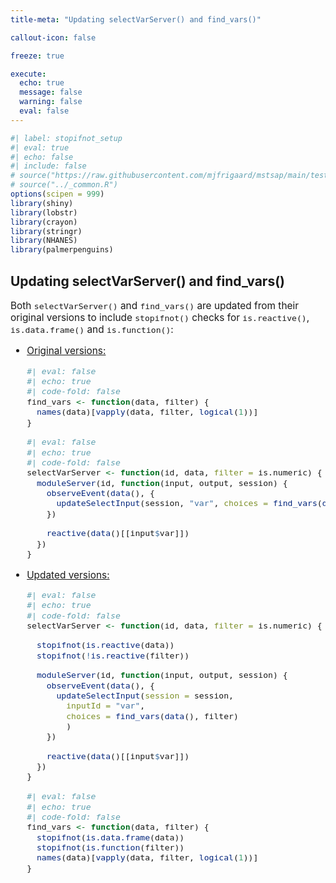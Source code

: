 ```yaml
---
title-meta: "Updating selectVarServer() and find_vars()"

callout-icon: false

freeze: true

execute:
  echo: true
  message: false
  warning: false
  eval: false
---
```


```r
#| label: stopifnot_setup
#| eval: true 
#| echo: false 
#| include: false
# source("https://raw.githubusercontent.com/mjfrigaard/mstsap/main/tests/testthat/helper.R")
# source("../_common.R")
options(scipen = 999)
library(shiny)
library(lobstr)
library(crayon)
library(stringr)
library(NHANES)
library(palmerpenguins)
```

:::: {.callout-important collapse='true'}

## Updating selectVarServer() and find_vars()

::: {style='font-size: 1.10em;'}

Both `selectVarServer()` and `find_vars()` are updated from their original versions to include `stopifnot()` checks for `is.reactive()`, `is.data.frame()` and `is.function()`: 

-   [Original versions:](https://mastering-shiny.org/scaling-modules.html#server-inputs)

    ```r
    #| eval: false 
    #| echo: true
    #| code-fold: false
    find_vars <- function(data, filter) {
      names(data)[vapply(data, filter, logical(1))]
    }
    ```
    
    ```r
    #| eval: false 
    #| echo: true
    #| code-fold: false 
    selectVarServer <- function(id, data, filter = is.numeric) {
      moduleServer(id, function(input, output, session) {
        observeEvent(data(), {
          updateSelectInput(session, "var", choices = find_vars(data(), filter))
        })
        
        reactive(data()[[input$var]])
      })
    }
    ```

-   [Updated versions:](https://mastering-shiny.org/scaling-modules.html#server-inputs) 

    ```r
    #| eval: false 
    #| echo: true
    #| code-fold: false
    selectVarServer <- function(id, data, filter = is.numeric) {
      
      stopifnot(is.reactive(data))
      stopifnot(!is.reactive(filter))
      
      moduleServer(id, function(input, output, session) {
        observeEvent(data(), {
          updateSelectInput(session = session, 
            inputId = "var", 
            choices = find_vars(data(), filter)
            )
        })
        
        reactive(data()[[input$var]])
      })
    }
    ```
    
    ```r
    #| eval: false 
    #| echo: true
    #| code-fold: false
    find_vars <- function(data, filter) {
      stopifnot(is.data.frame(data))
      stopifnot(is.function(filter))
      names(data)[vapply(data, filter, logical(1))]
    }
    ```

:::

::::
